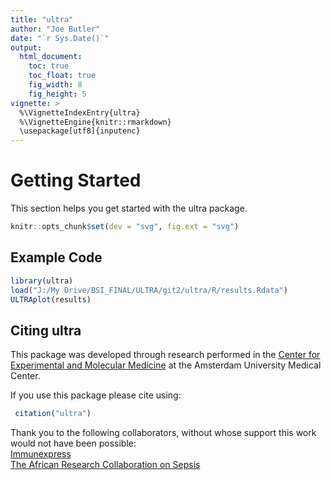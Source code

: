 ```yaml
---
title: "ultra"
author: "Joe Butler"
date: "`r Sys.Date()`"
output:
  html_document:
    toc: true
    toc_float: true
    fig_width: 8
    fig_height: 5
vignette: >
  %\VignetteIndexEntry{ultra}
  %\VignetteEngine{knitr::rmarkdown}
  \usepackage[utf8]{inputenc}
---
```

  
<style type="text/css">
.main-container {
  max-width: 768px;
  margin-left: auto;
  margin-right: auto;
}
</style>  

# Getting Started

This section helps you get started with the ultra package.

```r
knitr::opts_chunk$set(dev = "svg", fig.ext = "svg")
```

## Example Code
```r
library(ultra)
load("J:/My Drive/BSI_FINAL/ULTRA/git2/ultra/R/results.Rdata")
ULTRAplot(results)
```


## Citing ultra
This package was developed through research performed in the <a href="https://www.amc.nl/web/research-75/departments/center-for-experimental-and-molecular-medicine-cemm.htm" target="_blank" rel="noopener noreferrer">Center for Experimental and Molecular Medicine</a> at the Amsterdam University Medical Center.

If you use this package please cite using:

```r
 citation("ultra")
```

Thank you to the following collaborators, without whose support this work would not have been possible:<br>
<a href="https://immunexpress.com/" target="_blank" rel="noopener noreferrer">Immunexpress</a><br>
<a href="https://www.arcsepsis.com/" target="_blank" rel="noopener noreferrer">The African Research Collaboration on Sepsis</a>

